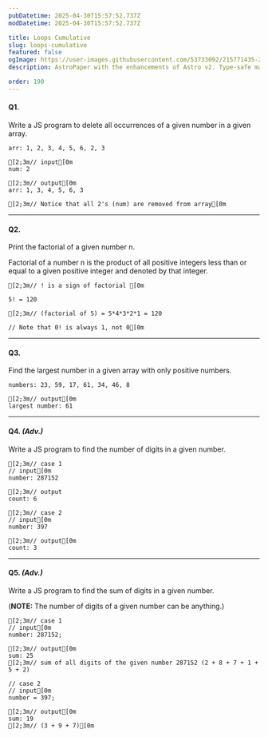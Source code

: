 ```yaml
---
pubDatetime: 2025-04-30T15:57:52.737Z
modDatetime: 2025-04-30T15:57:52.737Z

title: Loops Cumulative
slug: loops-cumulative
featured: false
ogImage: https://user-images.githubusercontent.com/53733092/215771435-25408246-2309-4f8b-a781-1f3d93bdf0ec.png
description: AstroPaper with the enhancements of Astro v2. Type-safe markdown contents, bug fixes and better dev experience etc.

order: 190
---
```



#### Q1.

Write a JS program to delete all occurrences of a given number in a given array.

```ansi
arr: 1, 2, 3, 4, 5, 6, 2, 3

[2;3m// input[0m
num: 2

[2;3m// output[0m
arr: 1, 3, 4, 5, 6, 3

[2;3m// Notice that all 2's (num) are removed from array[0m
```

---

#### Q2. 

Print the factorial of a given number n.

<Admonition variant="note" title="note">
    Factorial of a number n is the product of all positive integers less than or equal to a given positive integer and denoted by that integer.
</Admonition>

<div class="w-full my-8"></div>

```ansi
[2;3m// ! is a sign of factorial [0m

5! = 120 

[2;3m// (factorial of 5) = 5*4*3*2*1 = 120

// Note that 0! is always 1, not 0[0m
```

---

#### Q3. 

Find the largest number in a given array with only positive numbers.

```ansi
numbers: 23, 59, 17, 61, 34, 46, 8

[2;3m// output[0m
largest number: 61
```

---

#### Q4. _(Adv.)_

Write a JS program to find the number of digits in a given number.

```ansi
[2;3m// case 1
// input[0m
number: 287152

[2;3m// output
count: 6

[2;3m// case 2
// input[0m
number: 397

[2;3m// output[0m
count: 3
```

---

#### Q5. _(Adv.)_

Write a JS program to find the sum of digits in a given number.

(**NOTE:** The number of digits of a given number can be anything.)

```ansi
[2;3m// case 1
// input[0m
number: 287152;

[2;3m// output[0m
sum: 25
[2;3m// sum of all digits of the given number 287152 (2 + 8 + 7 + 1 + 5 + 2)

// case 2
// input[0m
number = 397;

[2;3m// output[0m
sum: 19
[2;3m// (3 + 9 + 7)[0m
```